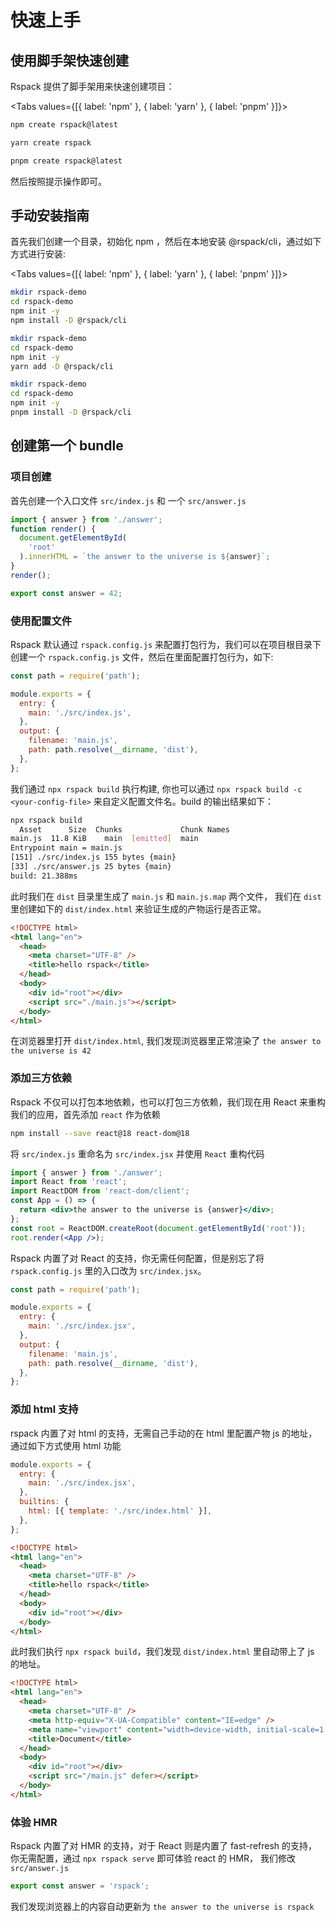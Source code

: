 # 快速上手

## 使用脚手架快速创建

Rspack 提供了脚手架用来快速创建项目：

<Tabs values={[{ label: 'npm' }, { label: 'yarn' }, { label: 'pnpm' }]}>
  <Tab>

```sh
npm create rspack@latest
```

  </Tab>

  <Tab>

```sh
yarn create rspack
```

  </Tab>

  <Tab>

```sh
pnpm create rspack@latest
```

  </Tab>
</Tabs>

然后按照提示操作即可。

## 手动安装指南

首先我们创建一个目录，初始化 npm ，然后在本地安装 @rspack/cli，通过如下方式进行安装:


<Tabs values={[{ label: 'npm' }, { label: 'yarn' }, { label: 'pnpm' }]}>
  <Tab>

```sh
mkdir rspack-demo
cd rspack-demo
npm init -y
npm install -D @rspack/cli
```

  </Tab>

  <Tab>

```sh
mkdir rspack-demo
cd rspack-demo
npm init -y
yarn add -D @rspack/cli
```

  </Tab>

  <Tab>

```sh
mkdir rspack-demo
cd rspack-demo
npm init -y
pnpm install -D @rspack/cli
```

  </Tab>
</Tabs>

## 创建第一个 bundle

### 项目创建

首先创建一个入口文件 `src/index.js` 和 一个 `src/answer.js`

```js title="src/index.js"
import { answer } from './answer';
function render() {
  document.getElementById(
    'root'
  ).innerHTML = `the answer to the universe is ${answer}`;
}
render();
```

```js title="src/answer.js"
export const answer = 42;
```

### 使用配置文件

Rspack 默认通过 `rspack.config.js` 来配置打包行为，我们可以在项目根目录下创建一个 `rspack.config.js` 文件，然后在里面配置打包行为，如下:

```js title="rspack.config.js"
const path = require('path');

module.exports = {
  entry: {
    main: './src/index.js',
  },
  output: {
    filename: 'main.js',
    path: path.resolve(__dirname, 'dist'),
  },
};
```

我们通过 `npx rspack build` 执行构建, 你也可以通过 `npx rspack build -c <your-config-file>` 来自定义配置文件名。build 的输出结果如下：

```sh
npx rspack build
  Asset      Size  Chunks             Chunk Names
main.js  11.8 KiB    main  [emitted]  main
Entrypoint main = main.js
[151] ./src/index.js 155 bytes {main}
[33] ./src/answer.js 25 bytes {main}
build: 21.388ms
```

此时我们在 `dist` 目录里生成了 `main.js` 和 `main.js.map` 两个文件， 我们在 `dist` 里创建如下的 `dist/index.html` 来验证生成的产物运行是否正常。

```html title="dist/index.html"
<!DOCTYPE html>
<html lang="en">
  <head>
    <meta charset="UTF-8" />
    <title>hello rspack</title>
  </head>
  <body>
    <div id="root"></div>
    <script src="./main.js"></script>
  </body>
</html>
```

在浏览器里打开 `dist/index.html`, 我们发现浏览器里正常渲染了 `the answer to the universe is 42`

### 添加三方依赖

Rspack 不仅可以打包本地依赖，也可以打包三方依赖，我们现在用 React 来重构我们的应用，首先添加 `react` 作为依赖

```sh
npm install --save react@18 react-dom@18
```

将 `src/index.js` 重命名为 `src/index.jsx` 并使用 `React` 重构代码

```jsx title="src/index.jsx"
import { answer } from './answer';
import React from 'react';
import ReactDOM from 'react-dom/client';
const App = () => {
  return <div>the answer to the universe is {answer}</div>;
};
const root = ReactDOM.createRoot(document.getElementById('root'));
root.render(<App />);
```

Rspack 内置了对 React 的支持，你无需任何配置，但是别忘了将 `rspack.config.js` 里的入口改为 `src/index.jsx`。

```js title="rspack.config.js"
const path = require('path');

module.exports = {
  entry: {
    main: './src/index.jsx',
  },
  output: {
    filename: 'main.js',
    path: path.resolve(__dirname, 'dist'),
  },
};
```

### 添加 html 支持

rspack 内置了对 html 的支持，无需自己手动的在 html 里配置产物 js 的地址，通过如下方式使用 html 功能

```js title="rspack.config.js"
module.exports = {
  entry: {
    main: './src/index.jsx',
  },
  builtins: {
    html: [{ template: './src/index.html' }],
  },
};
```

```html title="src/index.html"
<!DOCTYPE html>
<html lang="en">
  <head>
    <meta charset="UTF-8" />
    <title>hello rspack</title>
  </head>
  <body>
    <div id="root"></div>
  </body>
</html>
```

此时我们执行 `npx rspack build`，我们发现 `dist/index.html` 里自动带上了 js 的地址。

```html title="dist/index.html"
<!DOCTYPE html>
<html lang="en">
  <head>
    <meta charset="UTF-8" />
    <meta http-equiv="X-UA-Compatible" content="IE=edge" />
    <meta name="viewport" content="width=device-width, initial-scale=1.0" />
    <title>Document</title>
  </head>
  <body>
    <div id="root"></div>
    <script src="/main.js" defer></script>
  </body>
</html>
```

### 体验 HMR

Rspack 内置了对 HMR 的支持，对于 React 则是内置了 fast-refresh 的支持，你无需配置，通过 `npx rspack serve` 即可体验 react 的 HMR，
我们修改 `src/answer.js`

```js title="src/answer.js"
export const answer = 'rspack';
```

我们发现浏览器上的内容自动更新为 `the answer to the universe is rspack`

